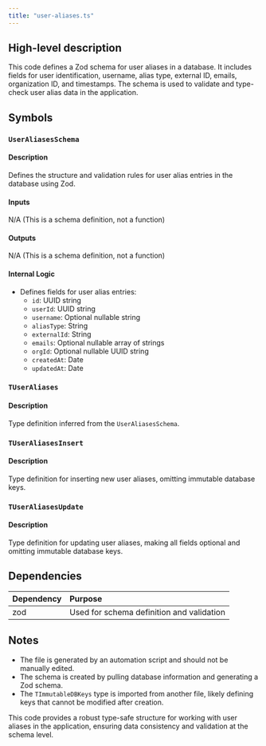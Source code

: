 ```yaml
---
title: "user-aliases.ts"
---
```


## High-level description
This code defines a Zod schema for user aliases in a database. It includes fields for user identification, username, alias type, external ID, emails, organization ID, and timestamps. The schema is used to validate and type-check user alias data in the application.

## Symbols

### `UserAliasesSchema`
#### Description
Defines the structure and validation rules for user alias entries in the database using Zod.

#### Inputs
N/A (This is a schema definition, not a function)

#### Outputs
N/A (This is a schema definition, not a function)

#### Internal Logic
- Defines fields for user alias entries:
  - `id`: UUID string
  - `userId`: UUID string
  - `username`: Optional nullable string
  - `aliasType`: String
  - `externalId`: String
  - `emails`: Optional nullable array of strings
  - `orgId`: Optional nullable UUID string
  - `createdAt`: Date
  - `updatedAt`: Date

### `TUserAliases`
#### Description
Type definition inferred from the `UserAliasesSchema`.

### `TUserAliasesInsert`
#### Description
Type definition for inserting new user aliases, omitting immutable database keys.

### `TUserAliasesUpdate`
#### Description
Type definition for updating user aliases, making all fields optional and omitting immutable database keys.

## Dependencies
| Dependency | Purpose |
|:-----------|:--------|
| zod | Used for schema definition and validation |

## Notes
- The file is generated by an automation script and should not be manually edited.
- The schema is created by pulling database information and generating a Zod schema.
- The `TImmutableDBKeys` type is imported from another file, likely defining keys that cannot be modified after creation.

This code provides a robust type-safe structure for working with user aliases in the application, ensuring data consistency and validation at the schema level.